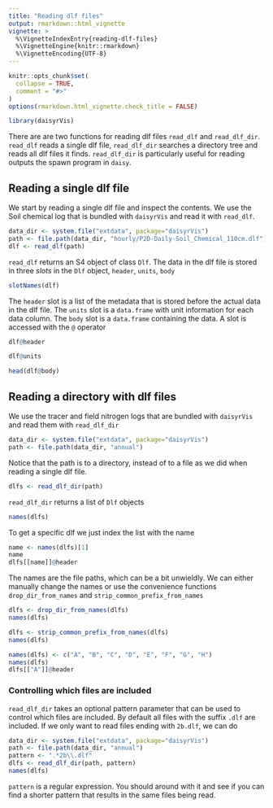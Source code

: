 ```yaml
---
title: "Reading dlf files"
output: rmarkdown::html_vignette
vignette: >
  %\VignetteIndexEntry{reading-dlf-files}
  %\VignetteEngine{knitr::rmarkdown}
  %\VignetteEncoding{UTF-8}
---
```


```r
knitr::opts_chunk$set(
  collapse = TRUE,
  comment = "#>"
)
options(rmarkdown.html_vignette.check_title = FALSE)
```

```r
library(daisyrVis)
```

There are are two functions for reading dlf files `read_dlf` and `read_dlf_dir`. `read_dlf` reads a single dlf file, `read_dlf_dir` searches a directory tree and reads all dlf files it finds. `read_dlf_dir` is particularly useful for reading outputs the spawn program in `daisy`.

## Reading a single dlf file

We start by reading a single dlf file and inspect the contents. We use the Soil chemical log that is bundled with `daisyrVis` and read it with `read_dlf`.

```r
data_dir <- system.file("extdata", package="daisyrVis")
path <- file.path(data_dir, "hourly/P2D-Daily-Soil_Chemical_110cm.dlf")
dlf <- read_dlf(path)
```

`read_dlf` returns an S4 object of class `Dlf`. The data in the dlf file is stored in three _slots_ in the `Dlf` object, `header`, `units`, `body`
```r
slotNames(dlf)
```

The `header` slot is a list of the metadata that is stored before the actual data in the dlf file. The `units` slot is a `data.frame` with unit information for each data column. The `body` slot is a `data.frame` containing the data. A slot is accessed with the `@` operator
```r
dlf@header
```

```r
dlf@units
```

```r
head(dlf@body)
```

## Reading a directory with dlf files
We use the tracer and field nitrogen logs that are bundled with `daisyrVis` and read them with `read_dlf_dir`
```r
data_dir <- system.file("extdata", package="daisyrVis")
path <- file.path(data_dir, "annual")
```
Notice that the path is to a directory, instead of to a file as we did when reading a single dlf file.

```r
dlfs <- read_dlf_dir(path)
```
`read_dlf_dir` returns a list of `Dlf` objects
```r
names(dlfs)
```
To get a specific dlf we just index the list with the name
```r
name <- names(dlfs)[1]
name
dlfs[[name]]@header
```
The names are the file paths, which can be a bit unwieldly. We can either manually change the names or use the convenience functions `drop_dir_from_names` and `strip_common_prefix_from_names`
```r
dlfs <- drop_dir_from_names(dlfs)
names(dlfs)
```

```r
dlfs <- strip_common_prefix_from_names(dlfs)
names(dlfs)
```

```r
names(dlfs) <- c("A", "B", "C", "D", "E", "F", "G", "H")
names(dlfs)
dlfs[["A"]]@header
```

### Controlling which files are included
`read_dlf_dir` takes an optional pattern parameter that can be used to control which files are included. By default all files with the suffix `.dlf` are included. If we only want to read files ending with `2b.dlf`, we can do
```r
data_dir <- system.file("extdata", package="daisyrVis")
path <- file.path(data_dir, "annual")
pattern <- ".*2b\\.dlf"
dlfs <- read_dlf_dir(path, pattern)
names(dlfs)
```
`pattern` is a regular expression. You should around with it and see if you can find a shorter pattern that results in the same files being read.